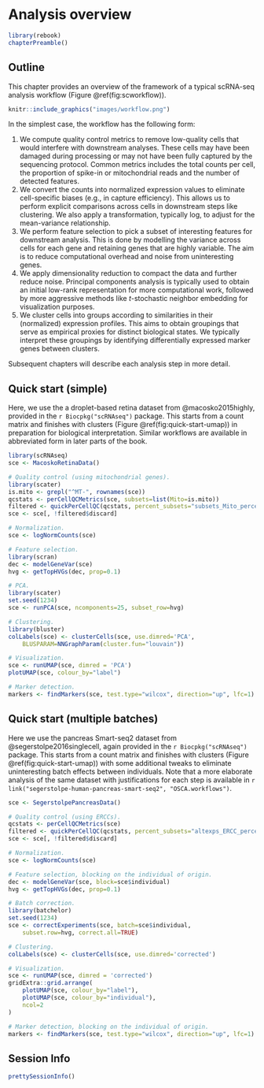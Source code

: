 # Analysis overview

```r
library(rebook)
chapterPreamble()
```

## Outline

This chapter provides an overview of the framework of a typical scRNA-seq analysis workflow (Figure \@ref(fig:scworkflow)).

```r
knitr::include_graphics("images/workflow.png")
```

In the simplest case, the workflow has the following form:

1. We compute quality control metrics to remove low-quality cells that would interfere with downstream analyses.
These cells may have been damaged during processing or may not have been fully captured by the sequencing protocol.
Common metrics includes the total counts per cell, the proportion of spike-in or mitochondrial reads and the number of detected features.
2. We convert the counts into normalized expression values to eliminate cell-specific biases (e.g., in capture efficiency).
This allows us to perform explicit comparisons across cells in downstream steps like clustering.
We also apply a transformation, typically log, to adjust for the mean-variance relationship. 
3. We perform feature selection to pick a subset of interesting features for downstream analysis.
This is done by modelling the variance across cells for each gene and retaining genes that are highly variable.
The aim is to reduce computational overhead and noise from uninteresting genes.
4. We apply dimensionality reduction to compact the data and further reduce noise.
Principal components analysis is typically used to obtain an initial low-rank representation for more computational work,
followed by more aggressive methods like $t$-stochastic neighbor embedding for visualization purposes.
5. We cluster cells into groups according to similarities in their (normalized) expression profiles.
This aims to obtain groupings that serve as empirical proxies for distinct biological states.
We typically interpret these groupings by identifying differentially expressed marker genes between clusters.

Subsequent chapters will describe each analysis step in more detail.

## Quick start (simple)

Here, we use the a droplet-based retina dataset from @macosko2015highly, provided in the `r Biocpkg("scRNAseq")` package.
This starts from a count matrix and finishes with clusters (Figure \@ref(fig:quick-start-umap)) in preparation for biological interpretation.
Similar workflows are available in abbreviated form in later parts of the book.

```r
library(scRNAseq)
sce <- MacoskoRetinaData()

# Quality control (using mitochondrial genes).
library(scater)
is.mito <- grepl("^MT-", rownames(sce))
qcstats <- perCellQCMetrics(sce, subsets=list(Mito=is.mito))
filtered <- quickPerCellQC(qcstats, percent_subsets="subsets_Mito_percent")
sce <- sce[, !filtered$discard]

# Normalization.
sce <- logNormCounts(sce)

# Feature selection.
library(scran)
dec <- modelGeneVar(sce)
hvg <- getTopHVGs(dec, prop=0.1)

# PCA.
library(scater)
set.seed(1234)
sce <- runPCA(sce, ncomponents=25, subset_row=hvg)

# Clustering.
library(bluster)
colLabels(sce) <- clusterCells(sce, use.dimred='PCA',
    BLUSPARAM=NNGraphParam(cluster.fun="louvain"))    

# Visualization.
sce <- runUMAP(sce, dimred = 'PCA')
plotUMAP(sce, colour_by="label")

# Marker detection.
markers <- findMarkers(sce, test.type="wilcox", direction="up", lfc=1)
```

## Quick start (multiple batches)

Here we use the pancreas Smart-seq2 dataset from @segerstolpe2016singlecell, again provided in the `r Biocpkg("scRNAseq")` package.
This starts from a count matrix and finishes with clusters (Figure \@ref(fig:quick-start-umap)) with some additional tweaks to eliminate uninteresting batch effects between individuals.
Note that a more elaborate analysis of the same dataset with justifications for each step is available in `r link("segerstolpe-human-pancreas-smart-seq2", "OSCA.workflows")`.

```r
sce <- SegerstolpePancreasData()

# Quality control (using ERCCs).
qcstats <- perCellQCMetrics(sce)
filtered <- quickPerCellQC(qcstats, percent_subsets="altexps_ERCC_percent")
sce <- sce[, !filtered$discard]

# Normalization.
sce <- logNormCounts(sce)

# Feature selection, blocking on the individual of origin.
dec <- modelGeneVar(sce, block=sce$individual)
hvg <- getTopHVGs(dec, prop=0.1)

# Batch correction.
library(batchelor)
set.seed(1234)
sce <- correctExperiments(sce, batch=sce$individual, 
    subset.row=hvg, correct.all=TRUE)

# Clustering.
colLabels(sce) <- clusterCells(sce, use.dimred='corrected')

# Visualization.
sce <- runUMAP(sce, dimred = 'corrected')
gridExtra::grid.arrange(
    plotUMAP(sce, colour_by="label"),
    plotUMAP(sce, colour_by="individual"),
    ncol=2
)

# Marker detection, blocking on the individual of origin.
markers <- findMarkers(sce, test.type="wilcox", direction="up", lfc=1)
```

## Session Info {-}

```r
prettySessionInfo()
```
